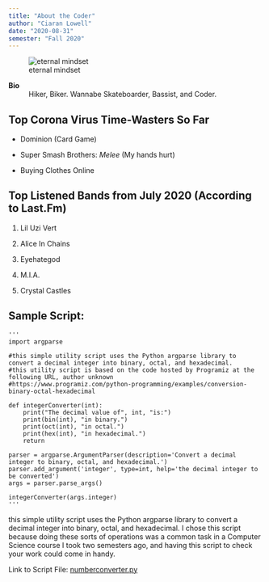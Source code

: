 ```yaml
---
title: "About the Coder"
author: "Ciaran Lowell"
date: "2020-08-31"
semester: "Fall 2020"
---
```


![eternal mindset](https://pbs.twimg.com/media/Ebk6PDIWAAElobm.jpg)

**Bio**
:  Hiker, Biker. Wannabe Skateboarder, Bassist, and Coder.

## Top Corona Virus Time-Wasters So Far

- Dominion (Card Game)

- Super Smash Brothers: *Melee* (My hands hurt)

- Buying Clothes Online

## Top Listened Bands from July 2020 (According to Last.Fm)

1. Lil Uzi Vert

2. Alice In Chains

3. Eyehategod

4. M.I.A.

5. Crystal Castles

## Sample Script:

	'''
	import argparse

	#this simple utility script uses the Python argparse library to convert a decimal integer into binary, octal, and hexadecimal.
	#this utility script is based on the code hosted by Programiz at the following URL, author unknown
	#https://www.programiz.com/python-programming/examples/conversion-binary-octal-hexadecimal

	def integerConverter(int):
		print("The decimal value of", int, "is:")
		print(bin(int), "in binary.")
		print(oct(int), "in octal.")
		print(hex(int), "in hexadecimal.")
		return

	parser = argparse.ArgumentParser(description='Convert a decimal integer to binary, octal, and hexadecimal.')
	parser.add_argument('integer', type=int, help='the decimal integer to be converted')
	args = parser.parse_args()

	integerConverter(args.integer)
	'''

this simple utility script uses the Python argparse library to convert a decimal integer into binary, octal, and hexadecimal. I chose this script because doing these sorts of operations was a common task in a Computer Science course I took two semesters ago, and having this script to check your work could come in handy.

Link to Script File: [numberconverter.py](scripts/numberconverter.py)
